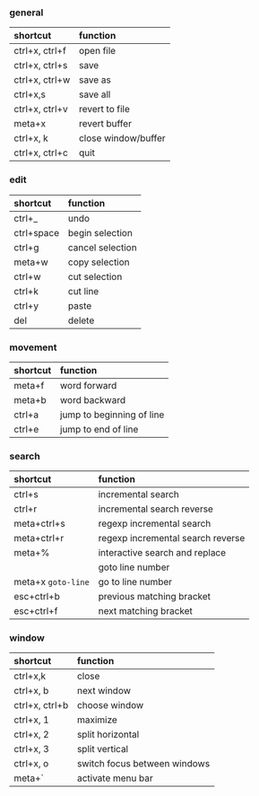 ### general

| shortcut | function |
|:--|:--|
| ctrl+x, ctrl+f | open file |
| ctrl+x, ctrl+s | save |
| ctrl+x, ctrl+w | save as |
| ctrl+x,s | save all |
| ctrl+x, ctrl+v | revert to file |
| meta+x | revert buffer |
| ctrl+x, k | close window/buffer |
| ctrl+x, ctrl+c | quit |

### edit
| shortcut | function |
|:--|:--|
| ctrl+_ | undo |
| ctrl+space | begin selection |
| ctrl+g | cancel selection |
| meta+w | copy selection |
| ctrl+w | cut selection |
| ctrl+k | cut line |
| ctrl+y | paste |
| del | delete |

### movement
| shortcut | function |
|:--|:--|
| meta+f | word forward |
| meta+b | word backward |
| ctrl+a | jump to beginning of line |
| ctrl+e | jump to end of line |

### search
| shortcut | function |
|:--|:--|
| ctrl+s | incremental search |
| ctrl+r | incremental search reverse |
| meta+ctrl+s | regexp incremental search |
| meta+ctrl+r | regexp incremental search reverse |
| meta+% | interactive search and replace |
|  | goto line number |
| meta+x `goto-line` | go to line number |
| esc+ctrl+b | previous matching bracket |
| esc+ctrl+f | next matching bracket |

### window
| shortcut | function |
|:--|:--|
| ctrl+x,k | close |
| ctrl+x, b | next window |
| ctrl+x, ctrl+b | choose window |
| ctrl+x, 1 | maximize |
| ctrl+x, 2 | split horizontal |
| ctrl+x, 3 | split vertical |
| ctrl+x, o | switch focus between windows |
| meta+` | activate menu bar |
